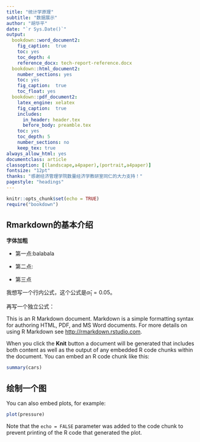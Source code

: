 ```yaml
---
title: "统计学原理"
subtitle: "数据展示"
author: "胡华平"
date: "`r Sys.Date()`"
output: 
  bookdown::word_document2: 
    fig_caption:  true
    toc: yes
    toc_depth: 4
    reference_docx: tech-report-reference.docx
  bookdown::html_document2:
    number_sections: yes
    toc: yes
    fig_caption:  true
    toc_float: yes
  bookdown::pdf_document2:
    latex_engine: xelatex
    fig_caption:  true
    includes:
      in_header: header.tex
      before_body: preamble.tex
    toc: yes
    toc_depth: 5
    number_sections: no
    keep_tex: true
always_allow_html: yes
documentclass: article
classoption: [(landscape,a4paper),(portrait,a4paper)]
fontsize: "12pt"
thanks: "感谢经济管理学院数量经济学教研室同仁的大力支持！"
pagestyle: "headings"
---
```



```r
knitr::opts_chunk$set(echo = TRUE)
require("bookdown")
```

## Rmarkdown的基本介绍

**字体加粗**

- 第一点:balabala

- 第二点:

- 第三点 


我想写一个行内公式，这个公式是$\hat{\alpha}_1=0.05$。

再写一个独立公式：

\begin{align}
Y_t = \alpha_0 + \alpha_1 X_i + u_i  \\

Y_t = \beta_0 + \beta_1 X_i + v_i 
\end{align}


This is an R Markdown document. Markdown is a simple formatting syntax for authoring HTML, PDF, and MS Word documents. For more details on using R Markdown see <http://rmarkdown.rstudio.com>.

When you click the **Knit** button a document will be generated that includes both content as well as the output of any embedded R code chunks within the document. You can embed an R code chunk like this:

```r
summary(cars)
```

## 绘制一个图

You can also embed plots, for example:

```r
plot(pressure)
```

Note that the `echo = FALSE` parameter was added to the code chunk to prevent printing of the R code that generated the plot.

